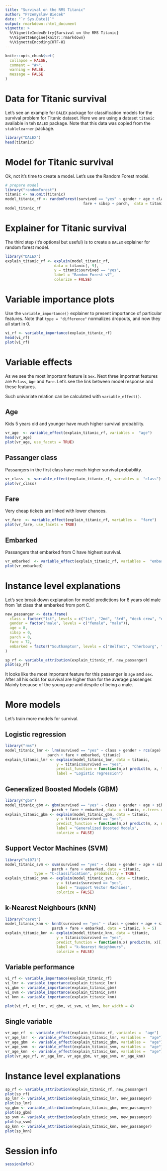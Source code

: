 ```yaml
---
title: "Survival on the RMS Titanic"
author: "Przemyslaw Biecek"
date: "`r Sys.Date()`"
output: rmarkdown::html_document
vignette: >
  %\VignetteIndexEntry{Survival on the RMS Titanic}
  %\VignetteEngine{knitr::rmarkdown}
  %\VignetteEncoding{UTF-8}
---
```


```r
knitr::opts_chunk$set(
  collapse = FALSE,
  comment = "#>",
  warning = FALSE,
  message = FALSE
)
```

# Data for Titanic survival

Let's see an example for `DALEX` package for classification models for the survival problem for Titanic dataset.
Here we are using a dataset `titanic` avaliable in teh `DALEX` package. Note that this data was copied from the `stablelearner` package.

```r
library("DALEX")
head(titanic)
```

# Model for Titanic survival

Ok, not it's time to create a model. Let's use the Random Forest model.

```r
# prepare model
library("randomForest")
titanic <- na.omit(titanic)
model_titanic_rf <- randomForest(survived == "yes" ~ gender + age + class + embarked +
                                   fare + sibsp + parch,  data = titanic)
model_titanic_rf
```

# Explainer for Titanic survival

The third step (it's optional but useful) is to create a `DALEX` explainer for random forest model.

```r
library("DALEX")
explain_titanic_rf <- explain(model_titanic_rf, 
                      data = titanic[,-9],
                      y = titanic$survived == "yes", 
                      label = "Random Forest v7",
                      colorize = FALSE)
```

# Variable importance plots

Use the `variable_importance()` explainer to present importance of particular features. Note that `type = "difference"` normalizes dropouts, and now they all start in 0.

```r
vi_rf <- variable_importance(explain_titanic_rf)
head(vi_rf)
plot(vi_rf)
```

# Variable effects

As we see the most important feature is `Sex`. Next three importnat features are `Pclass`, `Age` and `Fare`. Let's see the link between model response and these features.

Such univariate relation can be calculated with `variable_effect()`.

## Age

Kids 5 years old and younger have much higher survival probability.

```r
vr_age  <- variable_effect(explain_titanic_rf, variables =  "age")
head(vr_age)
plot(vr_age, use_facets = TRUE)
```

## Passanger class

Passangers in the first class have much higher survival probability.

```r
vr_class  <- variable_effect(explain_titanic_rf, variables =  "class")
plot(vr_class)
```

## Fare

Very cheap tickets are linked with lower chances.

```r
vr_fare  <- variable_effect(explain_titanic_rf, variables =  "fare")
plot(vr_fare, use_facets = TRUE)
```

## Embarked

Passangers that embarked from C have highest survival.

```r
vr_embarked  <- variable_effect(explain_titanic_rf, variables =  "embarked")
plot(vr_embarked)
```


# Instance level explanations

Let's see break down explanation for model predictions for 8 years old male from 1st class that embarked from port C.

```r
new_passanger <- data.frame(
  class = factor("1st", levels = c("1st", "2nd", "3rd", "deck crew", "engineering crew", "restaurant staff", "victualling crew")),
  gender = factor("male", levels = c("female", "male")),
  age = 8,
  sibsp = 0,
  parch = 0,
  fare = 72,
  embarked = factor("Southampton", levels = c("Belfast", "Cherbourg", "Queenstown", "Southampton"))
)

sp_rf <- variable_attribution(explain_titanic_rf, new_passanger)
plot(sp_rf)
```

It looks like the most important feature for this passenger is `age` and `sex`. After all his odds for survival are higher than for the average passenger. Mainly because of the young age and despite of being a male.

# More models

Let's train more models for survival.
 
## Logistic regression

```r
library("rms")
model_titanic_lmr <- lrm(survived == "yes" ~ class + gender + rcs(age) + sibsp +
                   parch + fare + embarked, titanic)
explain_titanic_lmr <- explain(model_titanic_lmr, data = titanic, 
                       y = titanic$survived == "yes", 
                       predict_function = function(m,x) predict(m, x, type="fitted"),
                       label = "Logistic regression")
```
 
## Generalized Boosted Models (GBM)

```r
library("gbm")
model_titanic_gbm <- gbm(survived == "yes" ~ class + gender + age + sibsp +
                     parch + fare + embarked, data = titanic, n.trees = 15000)
explain_titanic_gbm <- explain(model_titanic_gbm, data = titanic, 
                       y = titanic$survived == "yes", 
                       predict_function = function(m,x) predict(m, x, n.trees = 15000, type = "response"),
                       label = "Generalized Boosted Models",
                       colorize = FALSE)
```
 
## Support Vector Machines (SVM)

```r
library("e1071")
model_titanic_svm <- svm(survived == "yes" ~ class + gender + age + sibsp +
                     parch + fare + embarked, data = titanic, 
             type = "C-classification", probability = TRUE)
explain_titanic_svm <- explain(model_titanic_svm, data = titanic, 
                       y = titanic$survived == "yes", 
                       label = "Support Vector Machines",
                       colorize = FALSE)
```
 
## k-Nearest Neighbours (kNN)

```r
library("caret")
model_titanic_knn <- knn3(survived == "yes" ~ class + gender + age + sibsp +
                     parch + fare + embarked, data = titanic, k = 5)
explain_titanic_knn <- explain(model_titanic_knn, data = titanic, 
                       y = titanic$survived == "yes", 
                       predict_function = function(m,x) predict(m, x)[,2],
                       label = "k-Nearest Neighbours",
                       colorize = FALSE)
```

## Variable performance

```r
vi_rf <- variable_importance(explain_titanic_rf)
vi_lmr <- variable_importance(explain_titanic_lmr)
vi_gbm <- variable_importance(explain_titanic_gbm)
vi_svm <- variable_importance(explain_titanic_svm)
vi_knn <- variable_importance(explain_titanic_knn)

plot(vi_rf, vi_lmr, vi_gbm, vi_svm, vi_knn, bar_width = 4)
```

## Single variable

```r
vr_age_rf  <- variable_effect(explain_titanic_rf, variables =  "age")
vr_age_lmr  <- variable_effect(explain_titanic_lmr, variables =  "age")
vr_age_gbm  <- variable_effect(explain_titanic_gbm, variables =  "age")
vr_age_svm  <- variable_effect(explain_titanic_svm, variables =  "age")
vr_age_knn  <- variable_effect(explain_titanic_knn, variables =  "age")
plot(vr_age_rf, vr_age_lmr, vr_age_gbm, vr_age_svm, vr_age_knn)
```

# Instance level explanations

```r
sp_rf <- variable_attribution(explain_titanic_rf, new_passanger)
plot(sp_rf)
sp_lmr <- variable_attribution(explain_titanic_lmr, new_passanger)
plot(sp_lmr)
sp_gbm <- variable_attribution(explain_titanic_gbm, new_passanger)
plot(sp_gbm)
sp_svm <- variable_attribution(explain_titanic_svm, new_passanger)
plot(sp_svm)
sp_knn <- variable_attribution(explain_titanic_knn, new_passanger)
plot(sp_knn)
```

# Session info

```r
sessionInfo()
```
